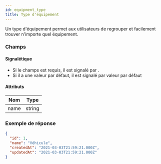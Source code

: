 ```yaml
---
id: equipment_type
title: Type d'équipement
---
```



Un type d'équipement permet aux utilisateurs de regrouper et facilement trouver n'importe quel
équipement.

### Champs

#### Signalétique

+ Si le champs est requis, il est signalé par <Required />.
+ Si il a une valeur par défaut, il est signalé par <DefaultValue>valeur par défaut</DefaultValue>

#### Attributs

Nom | Type
--- | ---
<Name>name</Name>  <Required /> | string

### Exemple de réponse

```json
{
  "id": 1,
  "name": "Véhicule",
  "createdAt": "2021-03-03T21:59:21.000Z",
  "updatedAt": "2021-03-03T21:59:21.000Z"
}
```